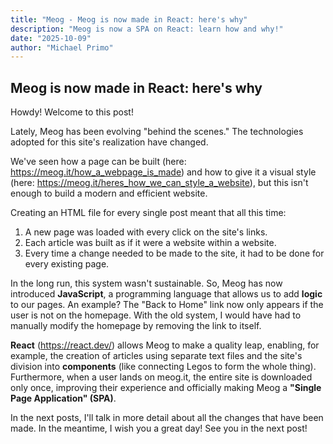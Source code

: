 ```yaml
---
title: "Meog - Meog is now made in React: here's why"
description: "Meog is now a SPA on React: learn how and why!"
date: "2025-10-09"
author: "Michael Primo"
---
```


## Meog is now made in React: here's why

Howdy! Welcome to this post!

Lately, Meog has been evolving "behind the scenes." The technologies adopted for this site's realization have changed.

We've seen how a page can be built (here: https://meog.it/how_a_webpage_is_made) and how to give it a visual style (here: https://meog.it/heres_how_we_can_style_a_website),
but this isn't enough to build a modern and efficient website.

Creating an HTML file for every single post meant that all this time:

1.  A new page was loaded with every click on the site's links.
2.  Each article was built as if it were a website within a website.
3.  Every time a change needed to be made to the site, it had to be done for every existing page.

In the long run, this system wasn't sustainable. So, Meog has now introduced **JavaScript**, a programming language that allows us to add **logic** to our pages. An example? The "Back to Home" link now only appears if the user is not on the homepage. With the old system, I would have had to manually modify the homepage by removing the link to itself.

**React** (https://react.dev/) allows Meog to make a quality leap, enabling, for example, the creation of articles using separate text files and the site's division into **components** (like connecting Legos to form the whole thing). Furthermore, when a user lands on meog.it, the entire site is downloaded only once, improving their experience and officially making Meog a **"Single Page Application" (SPA)**.

In the next posts, I'll talk in more detail about all the changes that have been made. In the meantime, I wish you a great day!
See you in the next post!